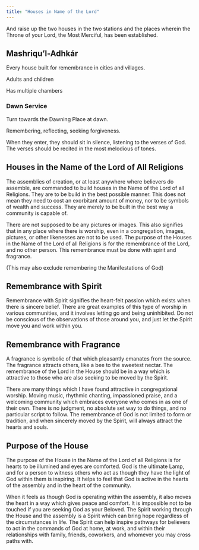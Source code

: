 ```yaml
---
title: "Houses in Name of the Lord"
---
```


And raise up the two houses in the two stations and the places wherein the Throne of your Lord, the Most Merciful, has been established.

## Mashriqu’l-Adhkár

Every house built for remembrance in cities and villages.

Adults and children

Has multiple chambers

### Dawn Service

Turn towards the Dawning Place at dawn.

Remembering, reflecting, seeking forgiveness.

When they enter, they should sit in silence, listening to the verses of God. The verses should be recited in the most melodious of tones.

## Houses in the Name of the Lord of All Religions

The assemblies of creation, or at least anywhere where believers do assemble, are commanded to build houses in the Name of the Lord of all Religions. They are to be build in the best possible manner. This does not mean they need to cost an exorbitant amount of money, nor to be symbols of wealth and success. They are merely to be built in the best way a community is capable of.

There are not supposed to be any pictures or images. This also signifies that in any place where there is worship, even in a congregation, images, pictures, or other likenesses are not to be used. The purpose of the Houses in the Name of the Lord of all Religions is for the remembrance of the Lord, and no other person. This remembrance must be done with spirit and fragrance.

(This may also exclude remembering the Manifestations of God)

## Remembrance with Spirit

Remembrance with Spirit signifies the heart-felt passion which exists when there is sincere belief. There are great examples of this type of worship in various communities, and it involves letting go and being uninhibited. Do not be conscious of the observations of those around you, and just let the Spirit move you and work within you.

## Remembrance with Fragrance

A fragrance is symbolic of that which pleasantly emanates from the source. The fragrance attracts others, like a bee to the sweetest nectar. The remembrance of the Lord in the House should be in a way which is attractive to those who are also seeking to be moved by the Spirit.

There are many things which I have found attractive in congregational worship. Moving music, rhythmic chanting, impassioned praise, and a welcoming community which embraces everyone who comes in as one of their own. There is no judgment, no absolute set way to do things, and no particular script to follow. The remembrance of God is not limited to form or tradition, and when sincerely moved by the Spirit, will always attract the hearts and souls.

## Purpose of the House

The purpose of the House in the Name of the Lord of all Religions is for hearts to be illumined and eyes are comforted. God is the ultimate Lamp, and for a person to witness others who act as though they have the light of God within them is inspiring. It helps to feel that God is active in the hearts of the assembly and in the heart of the community.

When it feels as though God is operating within the assembly, it also moves the heart in a way which gives peace and comfort. It is impossible not to be touched if you are seeking God as your Beloved. The Spirit working through the House and the assembly is a Spirit which can bring hope regardless of the circumstances in life. The Spirit can help inspire pathways for believers to act in the commands of God at home, at work, and within their relationships with family, friends, coworkers, and whomever you may cross paths with.
